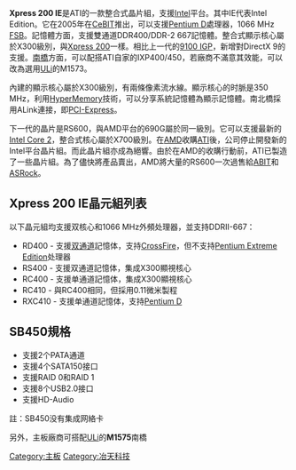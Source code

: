 {{noteTA
|G1=IT
}}
'''Xpress 200 IE'''是ATI的一款整合式晶片組，支援[[Intel|Intel]]平台。其中IE代表Intel Edition。它在2005年在[[CeBIT|CeBIT]]推出，可以支援[[Pentium_D|Pentium D]]處理器，1066 MHz [[FSB|FSB]]。記憶體方面，支援雙通道DDR400/DDR-2 667記憶體。整合式顯示核心屬於X300級別，與[[Xpress_200|Xpress 200]]一樣。相比上一代的[[9100_IGP|9100 IGP]]，新增對DirectX 9的支援。[[南橋|南橋]]方面，可以配搭ATI自家的IXP400/450，若廠商不滿意其效能，可以改為選用[[ULi|ULi]]的M1573。

內建的顯示核心屬於X300級別，有兩條像素流水線。顯示核心的时脈是350 MHz，利用[[HyperMemory|HyperMemory]]技術，可以分享系統記憶體為顯示記憶體。南北橋採用ALink連接，即[[PCI-Express|PCI-Express]]。

下一代的晶片是RS600，與AMD平台的690G屬於同一級別。它可以支援最新的[[Intel_Core_2|Intel Core 2]]，整合式核心屬於X700級別。在[[AMD|AMD]]收購[[ATI|ATI]]後，公司停止開發新的Intel平台晶片組。而此晶片組亦成為絕響。由於在AMD的收購行動前，ATI已製造了一些晶片組。為了儘快將產品賣出，AMD將大量的RS600一次過售給[[ABIT|ABIT]]和[[ASRock|ASRock]]。

== Xpress 200 IE晶元組列表 ==
以下晶元組均支援双核心和1066 MHz外頻处理器，並支持DDRII-667：
*RD400 - 支援[[Dual_Channel|双通道]]記憶体，支持[[CrossFire|CrossFire]]，但不支持[[Pentium_Extreme_Edition|Pentium Extreme Edition]]处理器
*RS400 - 支援双通道記憶体，集成X300顯視核心
*RC400 - 支援单通道記憶体，集成X300顯視核心
*RC410 - 與RC400相同，但採用0.11微米製程
*RXC410 - 支援单通道記憶体，支持[[Pentium_D|Pentium D]]

== SB450規格 ==
*支援2个PATA通道
*支援4个SATA150接口
*支援RAID 0和RAID 1
*支援8个USB2.0接口
*支援HD-Audio

註：SB450没有集成网絡卡

另外，主板廠商可搭配[[ULi|ULi]]的'''M1575'''南橋
{{ATI}}

[[Category:主板|Category:主板]]
[[Category:冶天科技|Category:冶天科技]]